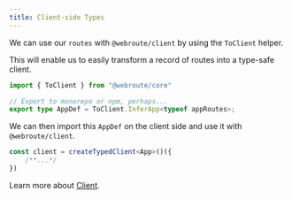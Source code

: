 ```yaml
---
title: Client-side Types
---
```


We can use our `routes` with `@webroute/client` by using the `ToClient` helper.

This will enable us to easily transform a record of routes into a type-safe client.


```ts
import { ToClient } from "@webroute/core"

// Export to monorepo or npm, perhaps...
export type AppDef = ToClient.InferApp<typeof appRoutes>;
```

We can then import this `AppDef` on the client side and use it with `@webroute/client`.

```ts
const client = createTypedClient<App>()({
	/**...*/
})
```

Learn more about [Client](/docs/client/overview).